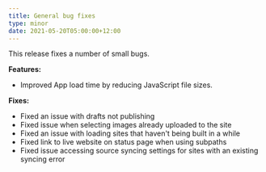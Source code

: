 ```yaml
---
title: General bug fixes
type: minor
date: 2021-05-20T05:00:00+12:00
---
```

This release fixes a number of small bugs.

**Features:**

* Improved App load time by reducing JavaScript file sizes.

**Fixes:**

* Fixed an issue with drafts not publishing
* Fixed issue when selecting images already uploaded to the site
* Fixed an issue with loading sites that haven't being built in a while
* Fixed link to live website on status page when using subpaths
* Fixed issue accessing source syncing settings for sites with an existing syncing error

